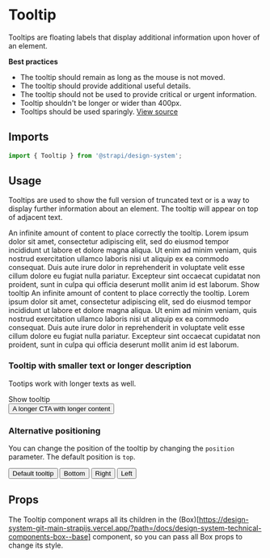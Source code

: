 

<Meta title="Design System/Components/Tooltip" component={Tooltip} />

# Tooltip

Tooltips are floating labels that display additional information upon hover of an element.

**Best practices**

- The tooltip should remain as long as the mouse is not moved.
- The tooltip should provide additional useful details.
- The tooltip should not be used to provide critical or urgent information.
- Tooltip shouldn't be longer or wider than 400px.
- Tooltips should be used sparingly.
  [View source](https://github.com/strapi/design-system/tree/main/packages/strapi-design-system/src/Tooltip)

## Imports

```js
import { Tooltip } from '@strapi/design-system';
```

## Usage

Tooltips are used to show the full version of truncated text or is a way to display further information about an
element. The tooltip will appear on top of adjacent text.

<Canvas withSource="open">
  <Story name="base">
    <div>
      <Typography>
        An infinite amount of content to place correctly the tooltip. Lorem ipsum dolor sit amet, consectetur adipiscing
        elit, sed do eiusmod tempor incididunt ut labore et dolore magna aliqua. Ut enim ad minim veniam, quis nostrud
        exercitation ullamco laboris nisi ut aliquip ex ea commodo consequat. Duis aute irure dolor in reprehenderit in
        voluptate velit esse cillum dolore eu fugiat nulla pariatur. Excepteur sint occaecat cupidatat non proident,
        sunt in culpa qui officia deserunt mollit anim id est laborum.
      </Typography>
      <Tooltip description="Content of the tooltip">
        <Typography>Show tooltip</Typography>
      </Tooltip>
      <Typography>
        An infinite amount of content to place correctly the tooltip. Lorem ipsum dolor sit amet, consectetur adipiscing
        elit, sed do eiusmod tempor incididunt ut labore et dolore magna aliqua. Ut enim ad minim veniam, quis nostrud
        exercitation ullamco laboris nisi ut aliquip ex ea commodo consequat. Duis aute irure dolor in reprehenderit in
        voluptate velit esse cillum dolore eu fugiat nulla pariatur. Excepteur sint occaecat cupidatat non proident,
        sunt in culpa qui officia deserunt mollit anim id est laborum.
      </Typography>
    </div>
  </Story>
</Canvas>

### Tooltip with smaller text or longer description

Tootips work with longer texts as well.

<Canvas withSource="open">
  <Story name="with text inside">
    <div>
      <Tooltip description="Smaller">
        <Typography>Show tooltip</Typography>
      </Tooltip>
    </div>
    <div>
      <Tooltip
        description="Excepteur sint occaecat cupidatat non proident, sunt
        in culpa qui officia deserunt mollit anim id est laborum."
      >
        <button>
          <Typography>A longer CTA with longer content</Typography>
        </button>
      </Tooltip>
    </div>
  </Story>
</Canvas>

### Alternative positioning

You can change the position of the tooltip by changing the `position` parameter. The default position is `top`.

<Canvas withSource="open">
  <Story name="grid">
    <Grid gap={4} padding={4}>
      <GridItem col={3}>
        <Tooltip description="Tootips are neat.">
          <button>
            <Typography>Default tooltip</Typography>
          </button>
        </Tooltip>
      </GridItem>
      <GridItem col={3}>
        <Tooltip description="Tootips are neat." position="bottom">
          <button>
            <Typography>Bottom</Typography>
          </button>
        </Tooltip>
      </GridItem>
      <GridItem col={3}>
        <Tooltip description="Tootips are neat." position="right">
          <button>
            <Typography>Right</Typography>
          </button>
        </Tooltip>
      </GridItem>
      <GridItem col={3}>
        <Tooltip description="Tootips are neat." position="left">
          <button>
            <Typography>Left</Typography>
          </button>
        </Tooltip>
      </GridItem>
    </Grid>
  </Story>
</Canvas>

## Props

The Tooltip component wraps all its children in the
(Box)[https://design-system-git-main-strapijs.vercel.app/?path=/docs/design-system-technical-components-box--base]
component, so you can pass all Box props to change its style.

<ArgsTable of={Tooltip} />
